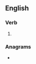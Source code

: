 ==English==

===Verb===
{{head|en|verb form}}

# {{en-third-person singular of|deplete}}

===Anagrams===
* {{anagrams|en|steepled}}